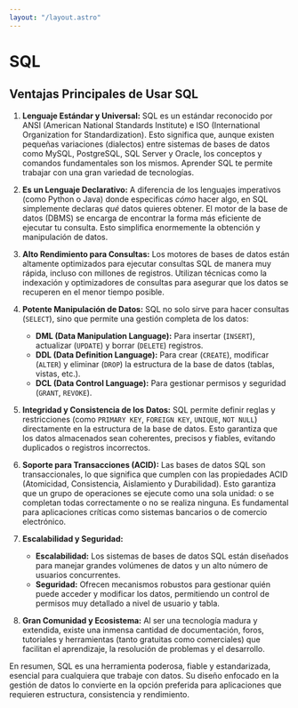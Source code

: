 ```yaml
---
layout: "/layout.astro"
---
```


# SQL


## Ventajas Principales de Usar SQL

1.  **Lenguaje Estándar y Universal:**
    SQL es un estándar reconocido por ANSI (American National Standards Institute) e ISO (International Organization for Standardization). Esto significa que, aunque existen pequeñas variaciones (dialectos) entre sistemas de bases de datos como MySQL, PostgreSQL, SQL Server y Oracle, los conceptos y comandos fundamentales son los mismos. Aprender SQL te permite trabajar con una gran variedad de tecnologías.

2.  **Es un Lenguaje Declarativo:**
    A diferencia de los lenguajes imperativos (como Python o Java) donde especificas *cómo* hacer algo, en SQL simplemente declaras *qué* datos quieres obtener. El motor de la base de datos (DBMS) se encarga de encontrar la forma más eficiente de ejecutar tu consulta. Esto simplifica enormemente la obtención y manipulación de datos.

3.  **Alto Rendimiento para Consultas:**
    Los motores de bases de datos están altamente optimizados para ejecutar consultas SQL de manera muy rápida, incluso con millones de registros. Utilizan técnicas como la indexación y optimizadores de consultas para asegurar que los datos se recuperen en el menor tiempo posible.

4.  **Potente Manipulación de Datos:**
    SQL no solo sirve para hacer consultas (`SELECT`), sino que permite una gestión completa de los datos:
    *   **DML (Data Manipulation Language):** Para insertar (`INSERT`), actualizar (`UPDATE`) y borrar (`DELETE`) registros.
    *   **DDL (Data Definition Language):** Para crear (`CREATE`), modificar (`ALTER`) y eliminar (`DROP`) la estructura de la base de datos (tablas, vistas, etc.).
    *   **DCL (Data Control Language):** Para gestionar permisos y seguridad (`GRANT`, `REVOKE`).

5.  **Integridad y Consistencia de los Datos:**
    SQL permite definir reglas y restricciones (como `PRIMARY KEY`, `FOREIGN KEY`, `UNIQUE`, `NOT NULL`) directamente en la estructura de la base de datos. Esto garantiza que los datos almacenados sean coherentes, precisos y fiables, evitando duplicados o registros incorrectos.

6.  **Soporte para Transacciones (ACID):**
    Las bases de datos SQL son transaccionales, lo que significa que cumplen con las propiedades ACID (Atomicidad, Consistencia, Aislamiento y Durabilidad). Esto garantiza que un grupo de operaciones se ejecute como una sola unidad: o se completan todas correctamente o no se realiza ninguna. Es fundamental para aplicaciones críticas como sistemas bancarios o de comercio electrónico.

7.  **Escalabilidad y Seguridad:**
    *   **Escalabilidad:** Los sistemas de bases de datos SQL están diseñados para manejar grandes volúmenes de datos y un alto número de usuarios concurrentes.
    *   **Seguridad:** Ofrecen mecanismos robustos para gestionar quién puede acceder y modificar los datos, permitiendo un control de permisos muy detallado a nivel de usuario y tabla.

8.  **Gran Comunidad y Ecosistema:**
    Al ser una tecnología madura y extendida, existe una inmensa cantidad de documentación, foros, tutoriales y herramientas (tanto gratuitas como comerciales) que facilitan el aprendizaje, la resolución de problemas y el desarrollo.

En resumen, SQL es una herramienta poderosa, fiable y estandarizada, esencial para cualquiera que trabaje con datos. Su diseño enfocado en la gestión de datos lo convierte en la opción preferida para aplicaciones que requieren estructura, consistencia y rendimiento.
